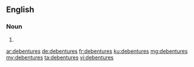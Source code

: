 ==English==

===Noun===
{{head|en|plural}}

# {{plural of|debenture|lang=en}}

[[ar:debentures]]
[[de:debentures]]
[[fr:debentures]]
[[ku:debentures]]
[[mg:debentures]]
[[my:debentures]]
[[ta:debentures]]
[[vi:debentures]]